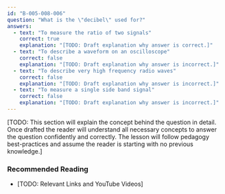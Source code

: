 ```yaml
---
id: "B-005-008-006"
question: "What is the \"decibel\" used for?"
answers:
  - text: "To measure the ratio of two signals"
    correct: true
    explanation: "[TODO: Draft explanation why answer is correct.]"
  - text: "To describe a waveform on an oscilloscope"
    correct: false
    explanation: "[TODO: Draft explanation why answer is incorrect.]"
  - text: "To describe very high frequency radio waves"
    correct: false
    explanation: "[TODO: Draft explanation why answer is incorrect.]"
  - text: "To measure a single side band signal"
    correct: false
    explanation: "[TODO: Draft explanation why answer is incorrect.]"
---
```


[TODO: This section will explain the concept behind the question in detail. Once drafted the reader will understand all necessary concepts to answer the question confidently and correctly. The lesson will follow pedagogy best-practices and assume the reader is starting with no previous knowledge.]

### Recommended Reading

- [TODO: Relevant Links and YouTube Videos]

